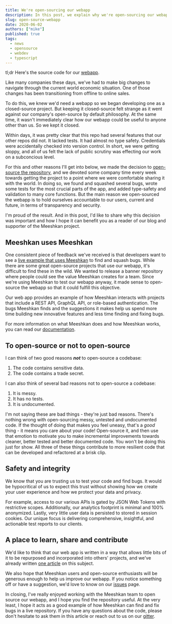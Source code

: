 ```yaml
---
title: We're open-sourcing our webapp
description: In this post, we explain why we're open-sourcing our webapp and how we hope it will be helpful.
slug: open-source-webapp
date: 2020-06-02
authors: ["mike"]
published: true
tags:
  - news
  - opensource
  - webdev
  - typescript
---
```


tl;dr Here's the source code for our [webapp](https://github.com/meeshkan/webapp).

Like many companies these days, we've had to make big changes to navigate through the current world economic situation. One of those changes has been transitioning from offline to online sales.

To do this, we knew we'd need a webapp so we began developing one as a closed-source project. But keeping it closed-source felt strange as it went against our company's open-source by default philosophy. At the same time, it wasn't immediately clear how our webapp could be useful to anyone other than us. So we kept it closed.

Within days, it was pretty clear that this repo had several features that our other repos did not. It lacked tests. It had almost no type safety. Credentials were accidentally checked into version control. In short, we were getting sloppy, and all of us felt the lack of public scrutiny was effecting our work on a subconcious level.

For this and other reasons I'll get into below, we made the decision to [open-source the repository](https://github.com/meeshkan/webapp), and we devoted some company time every week towards getting the project to a point where we were comfortable sharing it with the world. In doing so, we found and squashed several bugs, wrote some tests for the most crucial parts of the app, and added type-safety and validation to many core functions. But the main reason we open-sourced the webapp is to hold ourselves accountable to our users, current and future, in terms of transparency and security.

I'm proud of the result. And in this post, I'd like to share why this decision was important and how I hope it can benefit you as a reader of our blog and supporter of the Meeshkan project.

## Meeshkan uses Meeshkan

One consistent piece of feedback we've received is that developers want to see a [live example that uses Meeshkan](https://github.com/meeshkan/webapp) to find and squash bugs. While there are some great open-source projects that use our webapp, it's difficult to find these in the wild. We wanted to release a banner repository where people could see the value Meeshkan creates for a team. Since we're using Meeshkan to test our webapp anyway, it made sense to open-source the webapp so that it could fulfill this objective.

Our web app provides an example of how Meeshkan interacts with projects that include a REST API, GraphQL API, or role-based authentication. The bugs Meeshkan finds and the suggestions it makes help us spend more time building new innovative features and less time finding and fixing bugs.

For more information on what Meeshkan does and how Meeshkan works, you can read our [documentation](https://meeshkan.com/docs/).

## To open-source or not to open-source

I can think of two good reasons **_not_** to open-source a codebase:

1. The code contains sensitive data.
1. The code contains a trade secret.

I can also think of several bad reasons not to open-source a codebase:

1. It is messy.
1. It has no tests.
1. It is undocumented.

I'm not saying these are bad things - they're just bad reasons. There's nothing wrong with open-sourcing messy, untested and undocumented code. If the thought of doing that makes you feel uneasy, that's a _good_ thing - it means you care about your code! Open-source it, and then use that emotion to motivate you to make incremental improvements towards cleaner, better tested and better documented code. You won't be doing this just for show. All three of these things contribute to more resilient code that can be developed and refactored at a brisk clip.

## Safety and integrity

We know that you are trusting us to test your code and find bugs. It would be hypocritical of us to expect this trust without showing how we create your user experience and how we protect your data and privacy.

For example, access to our various APIs is gated by JSON Web Tokens with restrictive scopes. Additionally, our analytics footprint is minimal and 100% anonymized. Lastly, very little user data is persisted to stored in session cookies. Our unique focus is delivering comprehensive, insightful, and actionable test reports to our clients.

## A place to learn, share and contribute

We'd like to think that our web app is written in a way that allows little bits of it to be repurposed and incorporated into others' projects, and we've already written [one article](https://dev.to/meeshkan/functional-on-the-frontend-with-fp-ts-and-pipe-4mn9) on this subject.

We also hope that Meeshkan users and open-source enthusiasts will be generous enough to help us improve our webapp. If you notice something off or have a suggestion, we'd love to know on our [issues](https://github.com/meeshkan/webapp/issues) page.

In closing, I've really enjoyed working with the Meeshkan team to open source our webapp, and I hope you find the repository useful. At the very least, I hope it acts as a good example of how Meeshkan can find and fix bugs in a live repository. If you have any questions about the code, please don't hesitate to ask them in this article or reach out to us on our [gitter](https://gitter.com/meeshkan).
